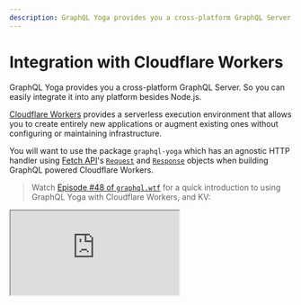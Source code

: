 ```yaml
---
description: GraphQL Yoga provides you a cross-platform GraphQL Server. So you can easily integrate it into any platform besides Node.js.
---
```


# Integration with Cloudflare Workers

GraphQL Yoga provides you a cross-platform GraphQL Server. So you can easily integrate it into any platform besides Node.js.

[Cloudflare Workers](https://developers.cloudflare.com/workers) provides a serverless execution environment that allows you to create entirely new applications or augment existing ones without configuring or maintaining infrastructure.

You will want to use the package `graphql-yoga` which has an agnostic HTTP handler using [Fetch API](https://developer.mozilla.org/en-US/docs/Web/API/Fetch_API/Using_Fetch)'s [`Request`](https://developer.mozilla.org/en-US/docs/Web/API/Request) and [`Response`](https://developer.mozilla.org/en-US/docs/Web/API/Response) objects when building GraphQL powered Cloudflare Workers.

> Watch [Episode #48 of `graphql.wtf`](https://graphql.wtf/episodes/48-graphql-yoga-cloudflare-workers-kv) for a quick introduction to using GraphQL Yoga with Cloudflare Workers, and KV:

<iframe
  src="https://www.youtube.com/embed/xibiwSXMLsc"
  title="Using GraphQL Yoga with Cloudflare Workers, and KV"
/>

## Installation

```sh npm2yarn
npm i graphql-yoga graphql
```

## Example with regular `fetch` event listener

```ts filename="listener.mjs"
import { createYoga, createSchema } from 'graphql-yoga'

const yoga = createYoga({
  schema: createSchema({
    typeDefs: /* GraphQL */ `
      type Query {
        hello: String!
      }
    `,
    resolvers: {
      Query: {
        hello: () => 'Hello World!'
      }
    }
  })
})

self.addEventListener('fetch', yoga)
```

> You can also check a full example on our GitHub repository [here](https://github.com/dotansimha/graphql-yoga/tree/main/examples/service-worker)

## Example with Modules Approach

```ts filename="modules.mjs"
import { createYoga, createSchema } from 'graphql-yoga'

const yoga = createYoga({
  schema: createSchema({
    typeDefs: /* GraphQL */ `
      type Query {
        hello: String!
      }
    `,
    resolvers: {
      Query: {
        hello: () => 'Hello World!'
      }
    }
  })
})
export default { fetch: yoga.fetch }
```

### Access to environmental values (KV Namespaces etc.)

You can access your KV namespaces etc through the context.

```ts
import { createYoga, createSchema } from 'graphql-yoga'

interface Env {
  MY_NAMESPACE: KVNamespace
}

const yoga = createYoga<Env>({
  schema: createSchema({
    typeDefs: /* GraphQL */ `
      type Query {
        todo(id: ID!): String
        todos: [String]
      }
      type Mutation {
        createTodo(id: ID!, text: String!): String
        deleteTodo(id: ID!): String
      }
    `,
    resolvers: {
      Query: {
        todo: (_, { id }, { MY_NAMESPACE }) => MY_NAMESPACE.get(id),
        todos: (_, __, { MY_NAMESPACE }) => MY_NAMESPACE.list()
      },
      Mutation: {
        // MY_NAMESPACE is available as a GraphQL context
        createTodo(_, { id, text }, context) {
          return context.MY_NAMESPACE.put(id, text)
        },
        deleteTodo(_, { id }, context) {
          return context.MY_NAMESPACE.delete(id)
        }
      }
    }
  })
})

export default { fetch: yoga.fetch }
```

If you need `ExecutionContext` as well inside your resolvers, you can extend the context type like below;

```ts
import { createYoga } from 'graphql-yoga'

interface Env {
  MY_NAMESPACE: KVNamespace
}

const yoga = createYoga<Env & ExecutionContext>({
  schema: createSchema({
    typeDefs: /* GraphQL */ `
      type Query {
        hello: String!
      }
    `,
    resolvers: {
      Query: {
        hello: () => 'Hello World!'
      }
    }
  })
})

export default { fetch: yoga.fetch }
```

> You can also check a full example on our GitHub repository [here](https://github.com/dotansimha/graphql-yoga/tree/main/examples/cloudflare-modules)

## Enabling Subscriptions

In order to enable Server Sent Events based subscriptions with Cloudflare Workers, you should add a compatibility flag in your wrangler configuration file like below;

```toml
compatibility_flags = ["streams_enable_constructors"]
```

## Debug Logging

You should expose `DEBUG` variable in your environment to enable more verbose logging from GraphQL Yoga application.
